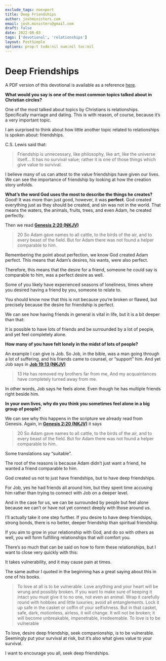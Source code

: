```yaml
---
exclude_tags: noexport
title: Deep Friendships
author: joshministers.com
email: josh.ministers@gmail.com
draft: false
date: 2022-08-03
tags: ['devotional', 'relationships']
layout: PostSimple
options: prop:t todo:nil num:nil toc:nil
---
```


# Deep Friendships

A PDF version of this devotional is available as a reference [here](/static/assets/Deep%20Friendship.pdf).

**What would you say is one of the most common topics talked about in Christian
circles?**

One of the most talked about topics by Christians is relationships. Specifically
marriage and dating. This is with reason, of course, because it&rsquo;s a very
important topic.

I am surprised to think about how little another topic related to relationships is
spoken about: friendships.

C.S. Lewis said that:

> Friendship is unnecessary, like philosophy, like art, like the universe itself…
> It has no survival value; rather it is one of those things which give value to
> survival.

I believe many of us can attest to the value friendships have given our lives.
We can see the importance of friendship by looking at how the creation story
unfolds.

**What&rsquo;s the word God uses the most to describe the things he creates?** Good! It
was more than just good, however, it was **perfect**. God created everything just
as they should be created, and sin was not in the world. That means the waters,
the animals, fruits, trees, and even Adam, he created perfectly.

Then we read **[Genesis 2:20 (NKJV)](https://www.biblegateway.com/bible?language=en&version=NKJV&passage=Genesis+2:20)**

> 20 So Adam gave names to all cattle, to the birds of the air, and to every beast
> of the field. But for Adam there was not found a helper comparable to him.

Remembering the point about perfection, we know God created Adam perfect. This
means that Adam&rsquo;s desires, his wants, were also perfect.

Therefore, this means that the desire for a friend, someone he could say is
comparable to him, was a perfect desire as well.

Some of you likely have experienced seasons of loneliness, times where you
desired having a friend by you, someone to relate to.

You should know now that this is not because you&rsquo;re broken or flawed, but
precisely because the desire for friendship is perfect.

We can see how having friends in general is vital in life, but it is a bit
deeper than that:

It is possible to have lots of friends and be surrounded by a lot of people, and
yet feel completely alone.

**How many of you have felt lonely in the midst of lots of people?**

An example I can give is Job. So Job, in the bible, was a man going through a
lot of suffering, and his friends came to counsel, or &ldquo;support&rdquo; him.
And yet Job says in **[Job 19:13 (NKJV)](https://www.biblegateway.com/bible?language=en&version=NKJV&passage=Job+19:13)**

> 13 He has removed my brothers far from me, And my acquaintances have completely
> turned away from me.

In other words, Job says he feels alone. Even though he has multiple friends
right beside him.

**In your own lives, why do you think you sometimes feel alone in a big group of
people?**

We can see why this happens in the scripture we already read from Genesis.
Again, in **[Genesis 2:20 (NKJV)](https://www.biblegateway.com/bible?language=en&version=NKJV&passage=Genesis+2:20)** it says

> 20 So Adam gave names to all cattle, to the birds of the air, and to every beast
> of the field. But for Adam there was not found a helper comparable to him.

Some translations say &ldquo;suitable&rdquo;.

The root of the reasons is because Adam didn&rsquo;t just want a friend, he wanted a
friend comparable to him.

God created us not to just have friendships, but to have deep friendships.

For Job, yes he had friends all around him, but they spent time accusing him
rather than trying to connect with Job on a deeper level.

And in the case for us, we can be surrounded by people but feel alone because we
can&rsquo;t or have not yet connect deeply with those around us.

I&rsquo;ll actually take it one step further. If you desire to have deep friendsips,
strong bonds, there is no better, deeper friendship than spiritual friendship.

If you aim to grow in your relationship with God, and do so with others as well,
you will form fulfilling relationships that will comfort you.

There&rsquo;s so much that can be said on how to form these relationships, but I want
to close very quickly with this:

It takes vulnerability, and it may cause pain at times.

The same author I quoted in the beginning has a great saying about this in one
of his books.

> To love at all is to be vulnerable. Love anything and your heart will be wrung
> and possibly broken. If you want to make sure of keeping it intact you must give
> it to no one, not even an animal. Wrap it carefully round with hobbies and
> little luxuries; avoid all entanglements. Lock it up safe in the casket or
> coffin of your selfishness. But in that casket, safe, dark, motionless, airless,
> it will change. It will not be broken; it will become unbreakable, impenetrable,
> irredeemable. To love is to be vulnerable

To love, desire deep friendship, seek companionship, is to be vulnerable.
Seemingly put your survival at risk, but it&rsquo;s also what gives value to your
survival.

I want to encourage you all, seek deep friendships.
